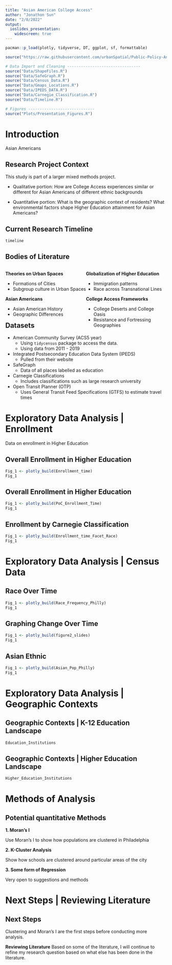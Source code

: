 ```yaml
---
title: "Asian American College Access"
author: "Jonathon Sun"
date: "2/8/2022"
output: 
  ioslides_presentation:
    widescreen: true
---
```


```r
pacman::p_load(plotly, tidyverse, DT, ggplot, sf, formattable)

source("https://raw.githubusercontent.com/urbanSpatial/Public-Policy-Analytics-Landing/master/functions.r")

# Data Import and Cleaning --------------------------------
source("Data/ShapeFiles.R")
source("Data/SafeGraph.R")
source("Data/Census_Data.R")
source("Data/Gmaps_Locations.R")
source("Data/IPEDS_DATA.R")
source("Data/Carnegie_Classification.R")
source("Data/Timeline.R")

# Figures -----------------------------
source("Plots/Presentation_Figures.R")
```

# Introduction

Asian Americans 


## Research Project Context

This study is part of a larger mixed methods project. 

  - Qualitative portion: How are College Access experiences similar or different for Asian Americans of different ethnic backgrounds
  
  - Quantitative portion: What is the geographic context of residents? What environmental factors shape Higher Education attainment for Asian Americans?

## Current Research Timeline {.flexbox .vcenter}

```r
timeline
```

## Bodies of Literature

<div style = "float: left; width: 50%">

**Theories on Urban Spaces**

  - Formations of Cities
  - Subgroup culture in Urban Spaces
  
**Asian Americans**

  - Asian American History
  - Geographic Differences
  
</div>
  
<div style = "float: right; width: 50%">
**Globalization of Higher Education**

  - Immigration patterns
  - Race across Transnational Lines
  
**College Access Frameworks**
  
  - College Deserts and College Oasis
  - Resistance and Fortressing Geographies

</div>

## Datasets
- American Community Survey (ACS5 year)
  - Using `tidycensus` package to access the data.
  - Using data from 2011 - 2019
- Integrated Postsecondary Education Data System (IPEDS)
  - Pulled from their website
- SafeGraph
  - Data of all places labelled as education
- Carnegie Classifications
  - Includes classifications such as large research university
- Open Transit Planner (OTP)
  - Uses General Transit Feed Specifications (GTFS) to estimate travel times 

# Exploratory Data Analysis | Enrollment
Data on enrollment in Higher Education

## Overall Enrollment in Higher Education {.flexbox .vcenter}

```r
Fig_1 <- plotly_build(Enrollment_time)
Fig_1

```

## Overall Enrollment in Higher Education {.flexbox .vcenter}

```r
Fig_1 <- plotly_build(PoC_Enrollment_Time) 
Fig_1
```

## Enrollment by Carnegie Classification {.flexbox .vcenter}

```r
Fig_1 <- plotly_build(Enrollment_time_Facet_Race)
Fig_1
```
# Exploratory Data Analysis | Census Data

## Race Over Time {.flexbox .vcenter}

```r
Fig_1 <- plotly_build(Race_Frequency_Philly)
Fig_1
```

## Graphing Change Over Time {.flexbox .vcenter}

```r
Fig_1 <- plotly_build(figure2_slides)
Fig_1
```

## Asian Ethnic {.flexbox .vcenter}

```r
Fig_1 <- plotly_build(Asian_Pop_Philly)
Fig_1
```

# Exploratory Data Analysis | Geographic Contexts 

## Geographic Contexts | K-12 Education Landscape {.flexbox .vcenter}

```r
Education_Institutions
```

## Geographic Contexts | Higher Education Landscape {.flexbox .vcenter}

```r
Higher_Education_Institutions
```

# Methods of Analysis

## Potential quantitative Methods

**1. Moran's I**

Use Moran's I to show how populations are clustered in Philadelphia

**2. K-Cluster Analysis**

Show how schools are clustered around particular areas of the city

**3. Some form of Regression**

Very open to suggestions and methods

# Next Steps | Reviewing Literature

## Next Steps
Clustering and Moran's I are the first steps before conducting more analysis. 

**Reviewing Literature**
Based on some of the literature, I will continue to refine my research question based on what else has been done in the literature.
